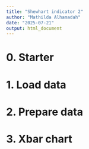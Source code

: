 ```yaml
---
title: "Shewhart indicator 2"
author: "Mathilda Alhamadah"
date: "2025-07-21"
output: html_document
---
```


# 0. Starter

# 1. Load data

# 2. Prepare data

# 3. Xbar chart